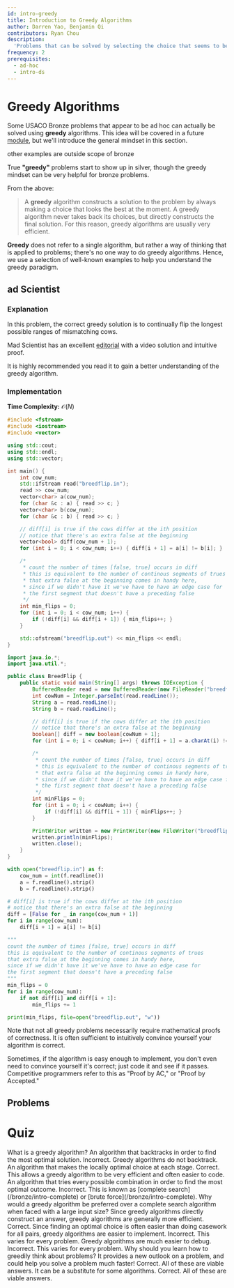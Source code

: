```yaml
---
id: intro-greedy
title: Introduction to Greedy Algorithms
author: Darren Yao, Benjamin Qi
contributors: Ryan Chou
description:
  'Problems that can be solved by selecting the choice that seems to be the best at the moment at every step.'
frequency: 2
prerequisites:
  - ad-hoc
  - intro-ds
---
```


# Greedy Algorithms

Some USACO Bronze problems that appear to be ad hoc can actually be solved using
**greedy** algorithms. This idea will be covered in a future
[module](/silver/greedy-sorting), but we'll introduce the general mindset in
this section.

<Resources>
	<Resource source="CPH" title="6.1 - Coin Problem" starred>
		other examples are outside scope of bronze
	</Resource>
</Resources>

<Warning>

True **"greedy"** problems start to show up in silver, though the greedy mindset
can be very helpful for bronze problems.

</Warning>

From the above:

> A **greedy** algorithm constructs a solution to the problem by always making a
> choice that looks the best at the moment. A greedy algorithm never takes back
> its choices, but directly constructs the final solution. For this reason,
> greedy algorithms are usually very efficient.

**Greedy** does not refer to a single algorithm, but rather a way of thinking
that is applied to problems; there's no one way to do greedy algorithms. Hence,
we use a selection of well-known examples to help you understand the greedy
paradigm.

## ad Scientist

<FocusProblem problem="tutorial" />

### Explanation

In this problem, the correct greedy solution is to continually flip the longest
possible ranges of mismatching cows.

Mad Scientist has an excellent
[editorial](http://www.usaco.org/current/data/sol_breedflip_bronze_feb20.html)
with a video solution and intuitive proof.

It is highly recommended you read it to gain a better understanding of the
greedy algorithm.

### Implementation

**Time Complexity:** $\mathcal{O}(N)$

<LanguageSection>
<CPPSection>

```cpp
#include <fstream>
#include <iostream>
#include <vector>

using std::cout;
using std::endl;
using std::vector;

int main() {
	int cow_num;
	std::ifstream read("breedflip.in");
	read >> cow_num;
	vector<char> a(cow_num);
	for (char &c : a) { read >> c; }
	vector<char> b(cow_num);
	for (char &c : b) { read >> c; }

	// diff[i] is true if the cows differ at the ith position
	// notice that there's an extra false at the beginning
	vector<bool> diff(cow_num + 1);
	for (int i = 0; i < cow_num; i++) { diff[i + 1] = a[i] != b[i]; }

	/*
	 * count the number of times [false, true] occurs in diff
	 * this is equivalent to the number of continous segments of trues
	 * that extra false at the beginning comes in handy here,
	 * since if we didn't have it we've have to have an edge case for
	 * the first segment that doesn't have a preceding false
	 */
	int min_flips = 0;
	for (int i = 0; i < cow_num; i++) {
		if (!diff[i] && diff[i + 1]) { min_flips++; }
	}

	std::ofstream("breedflip.out") << min_flips << endl;
}
```

</CPPSection>
<JavaSection>

```java
import java.io.*;
import java.util.*;

public class BreedFlip {
	public static void main(String[] args) throws IOException {
		BufferedReader read = new BufferedReader(new FileReader("breedflip.in"));
		int cowNum = Integer.parseInt(read.readLine());
		String a = read.readLine();
		String b = read.readLine();

		// diff[i] is true if the cows differ at the ith position
		// notice that there's an extra false at the beginning
		boolean[] diff = new boolean[cowNum + 1];
		for (int i = 0; i < cowNum; i++) { diff[i + 1] = a.charAt(i) != b.charAt(i); }

		/*
		 * count the number of times [false, true] occurs in diff
		 * this is equivalent to the number of continous segments of trues
		 * that extra false at the beginning comes in handy here,
		 * since if we didn't have it we've have to have an edge case for
		 * the first segment that doesn't have a preceding false
		 */
		int minFlips = 0;
		for (int i = 0; i < cowNum; i++) {
			if (!diff[i] && diff[i + 1]) { minFlips++; }
		}

		PrintWriter written = new PrintWriter(new FileWriter("breedflip.out"));
		written.println(minFlips);
		written.close();
	}
}
```

</JavaSection>
<PySection>

```py
with open("breedflip.in") as f:
	cow_num = int(f.readline())
	a = f.readline().strip()
	b = f.readline().strip()

# diff[i] is true if the cows differ at the ith position
# notice that there's an extra false at the beginning
diff = [False for _ in range(cow_num + 1)]
for i in range(cow_num):
	diff[i + 1] = a[i] != b[i]

"""
count the number of times [false, true] occurs in diff
this is equivalent to the number of continous segments of trues
that extra false at the beginning comes in handy here,
since if we didn't have it we've have to have an edge case for
the first segment that doesn't have a preceding false
"""
min_flips = 0
for i in range(cow_num):
	if not diff[i] and diff[i + 1]:
		min_flips += 1

print(min_flips, file=open("breedflip.out", "w"))
```

</PySection>
</LanguageSection>

Note that not all greedy problems necessarily require mathematical proofs of
correctness. It is often sufficient to intuitively convince yourself your
algorithm is correct.

Sometimes, if the algorithm is easy enough to implement, you don't even need to
convince yourself it's correct; just code it and see if it passes. Competitive
programmers refer to this as "Proof by AC," or "Proof by Accepted."

## Problems

<Problems problems="general" />

# Quiz

<Quiz>
  <Quiz.Question>
    What is a greedy algorithm?
    <Quiz.Answer>
      An algorithm that backtracks in order to find the most optimal solution.
      <Quiz.Explanation>
        Incorrect. Greedy algorithms do not backtrack.
      </Quiz.Explanation>
    </Quiz.Answer>
    <Quiz.Answer correct>
      An algorithm that makes the locally optimal choice at each stage.
      <Quiz.Explanation>
        Correct. This allows a greedy algorithm to be very efficient and often easier to code.
      </Quiz.Explanation>
    </Quiz.Answer>
    <Quiz.Answer>
      An algorithm that tries every possible combination in order to find the most optimal outcome.
      <Quiz.Explanation>
        Incorrect. This is known as [complete search](/bronze/intro-complete) or [brute force](/bronze/intro-complete).
      </Quiz.Explanation>
    </Quiz.Answer>
  </Quiz.Question>
  <Quiz.Question>
    Why would a greedy algorithm be preferred over a complete search algorithm when faced with a large input size?
    <Quiz.Answer correct>
      Since greedy algorithms directly construct an answer, greedy algorithms are generally more efficient.
      <Quiz.Explanation>
        Correct.
      </Quiz.Explanation>
    </Quiz.Answer>
    <Quiz.Answer>
      Since finding an optimal choice is often easier than doing casework for all pairs, greedy algorithms are easier to implement.
      <Quiz.Explanation>
        Incorrect. This varies for every problem.
      </Quiz.Explanation>
    </Quiz.Answer>
    <Quiz.Answer>
      Greedy algorithms are much easier to debug.
      <Quiz.Explanation>
        Incorrect. This varies for every problem.
      </Quiz.Explanation>
    </Quiz.Answer>
  </Quiz.Question>
  <Quiz.Question>
    Why should you learn how to greedily think about problems?
    <Quiz.Answer correct>
      It provides a new outlook on a problem, and could help you solve a problem much faster!
      <Quiz.Explanation>
        Correct. All of these are viable answers.
      </Quiz.Explanation>
    </Quiz.Answer>
    <Quiz.Answer correct>
      It can be a substitute for some algorithms.
      <Quiz.Explanation>
        Correct. All of these are viable answers.
      </Quiz.Explanation>
    </Quiz.Answer>
  </Quiz.Question>
</Quiz>
